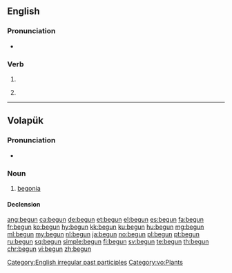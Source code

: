 ==English==

===Pronunciation===
* {{audio|en-us-begun.ogg|Audio (US)|lang=en}}

===Verb===
{{head|en|past participle}}

# {{past participle of|begin|lang=en|nocat=1}}
# {{label|en|obsolete}} {{en-simple past of|begin}} {{defdate|17th-20th c.}}

[[Category:English irregular past participles]]

----

==Volapük==

===Pronunciation===
* {{IPA|[beˈɡun]|lang=vo}}

===Noun===
{{vo-noun}}

# [[begonia]]

====Declension====
{{vo-decl-noun}}

[[Category:vo:Plants]]

[[ang:begun]]
[[ca:begun]]
[[de:begun]]
[[et:begun]]
[[el:begun]]
[[es:begun]]
[[fa:begun]]
[[fr:begun]]
[[ko:begun]]
[[hy:begun]]
[[kk:begun]]
[[ku:begun]]
[[hu:begun]]
[[mg:begun]]
[[ml:begun]]
[[my:begun]]
[[nl:begun]]
[[ja:begun]]
[[no:begun]]
[[pl:begun]]
[[pt:begun]]
[[ru:begun]]
[[sq:begun]]
[[simple:begun]]
[[fi:begun]]
[[sv:begun]]
[[te:begun]]
[[th:begun]]
[[chr:begun]]
[[vi:begun]]
[[zh:begun]]